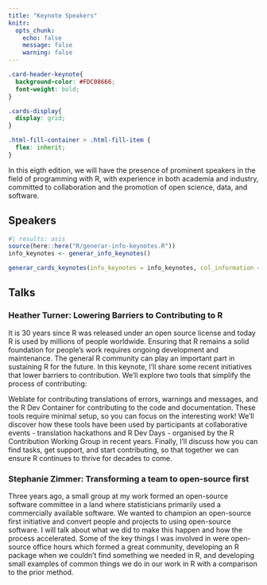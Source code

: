 ```yaml
---
title: "Keynote Speakers"
knitr:
  opts_chunk: 
    echo: false
    message: false
    warning: false
---
```



```css
.card-header-keynote{
  background-color: #FDC08666;
  font-weight: bold;
}

.cards-display{
  display: grid;
}

.html-fill-container > .html-fill-item {
  flex: inherit;
}
```

In this eigth edition, we will have the presence of prominent speakers in the field of programming with R, with experience in both academia and industry, committed to collaboration and the promotion of open science, data, and software. 

## Speakers

```r
#| results: asis
source(here::here("R/generar-info-keynotes.R"))
info_keynotes <- generar_info_keynotes()

generar_cards_keynotes(info_keynotes = info_keynotes, col_information = "info_en")

```

## Talks

### Heather Turner: Lowering Barriers to Contributing to R

It is 30 years since R was released under an open source license and
today R is  used by millions of people worldwide. Ensuring that R remains a solid foundation for people's work requires ongoing development and maintenance. The general R community can play an important part in sustaining R for the future. In this keynote, I'll share some recent initiatives that lower barriers to contribution. We'll explore two tools that simplify the process of contributing:  

Weblate for contributing translations of errors, warnings and messages, and the R Dev Container for contributing to the code and documentation. These tools require minimal setup, so you can focus on the interesting work! We'll discover how these tools have been used by participants at collaborative events - translation hackathons and R Dev Days - organised by the R Contribution Working Group in recent years. Finally, I'll discuss how you can find tasks, get support, and start contributing, so that together we can ensure R continues to thrive for decades to come.


### Stephanie Zimmer: Transforming a team to open-source first


Three years ago, a small group at my work formed an open-source software committee in a land where statisticians primarily used a commercially available software. We wanted to champion an open-source first initiative and convert people and projects to using open-source software. I will talk about what we did to make this happen and how the process accelerated. Some of the key things I was involved in were open-source office hours which formed a great community, developing an R package when we couldn't find something we needed in R, and developing small examples of common things we do in our work in R with a comparison to the prior method.



<!-- font awesome -->

```{=html}
<script src="https://kit.fontawesome.com/1f72d6921a.js" crossorigin="anonymous"></script>
```
<!-- font awesome -->